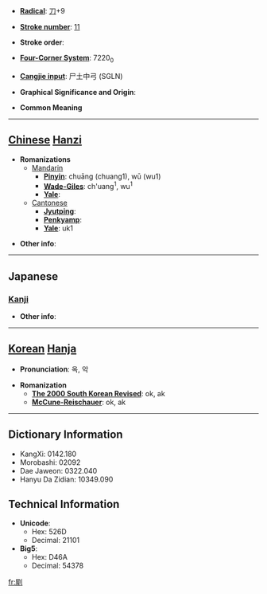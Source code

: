 * '''[[Wiktionary:Chinese radical index| Radical]]''': [[Wiktionary:Chinese radical index 刀|刀]]+9

* '''[[Wiktionary:Chinese total strokes index|Stroke number]]''': [[Wiktionary:Chinese total strokes index 11|11]]

* '''Stroke order''': 

* '''[[Wiktionary:Chinese four corner index|Four-Corner System]]''': 7220<sub>0</sub>

* '''[[Wiktionary:Chinese Cangjie index|Cangjie input]]''': 尸土中弓 (SGLN)

* '''Graphical Significance and Origin''': 

* '''Common Meaning'''

----

== [[Chinese]] [[Hanzi]] ==

* '''Romanizations'''
** [[Mandarin]]
*** '''[[Pinyin]]''': chuāng (chuang1), wū (wu1)
*** '''[[Wade-Giles]]''': ch'uang<sup>1</sup>, wu<sup>1</sup>
*** '''[[Yale]]''': 
**[[Cantonese]]
***'''[[Jyutping]]''':
***'''[[Penkyamp]]''': 
***'''[[Yale]]''': uk1

* '''Other info''': 

----

==Japanese==
===[[Kanji]]===
{{kanji|on readings=[[おく]] (oku), [[あく]] (aku)|kun readings=[[つみする]] (tsumisuru)}}

* '''Other info''':  

----

== [[Korean]] [[Hanja]] ==

* '''Pronunciation''': 옥, 악

* '''Romanization'''
** '''[[The 2000 South Korean Revised Romanization|The 2000 South Korean Revised]]''': ok, ak
** '''[[McCune-Reischauer]]''': ok, ak

----

== Dictionary Information ==

* KangXi: 0142.180
* Morobashi: 02092
* Dae Jaweon: 0322.040
* Hanyu Da Zidian: 10349.090

== Technical Information ==

* '''Unicode''':
** Hex: 526D
** Decimal: 21101
* '''Big5''':
** Hex: D46A
** Decimal: 54378

[[fr:剭]]